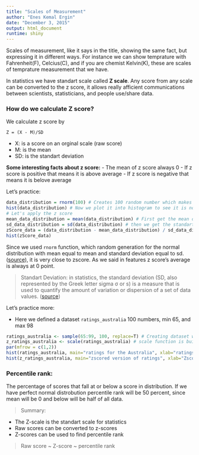 ```yaml
---
title: "Scales of Measurement"
author: "Enes Kemal Ergin"
date: "December 3, 2015"
output: html_document
runtime: shiny
---
```


Scales of measurement, like it says in the title, showing the same fact, but expressing it in different ways. For instance we can show temprature with Fahrenheit(F), Celcius(C), and if you are chemist Kelvin(K), these are scales of temprature measurement that we have. 

In statistics we have standart scale called __Z scale__. Any score from any scale can be converted to the z score, it allows really afficient communications between scientists, statisticians, and people use/share data. 

### How do we calculate Z score?
We calculate z score by 

```
Z = (X - M)/SD
```

- X: is a score on an orginal scale (raw score) 
- M: is the mean
- SD: is the standart deviation

__Some interesting facts about z score:__
- The mean of z score always 0
- If z score is positive that means it is above average
- If z score is negative that means it is belove average

Let's practice:

```r
data_distribution = rnorm(100) # Creates 100 random number which makes it normal distribution
hist(data_distribution) # Now we plot it into histogram to see it is normal distribution
# Let's apply the z score
mean_data_distribution = mean(data_distribution) # First get the mean of data
sd_data_distribution = sd(data_distribution) # then we get the standart deviation of data
zScore_data = (data_distribution - mean_data_distribution) / sd_data_distribution
hist(zScore_data)
```

Since we used ```rnorm``` function, which random generation for the normal distribution with mean equal to mean and standard deviation equal to sd.([source](http://www.inside-r.org/r-doc/stats/rnorm)), it is very close to zscore. As we said in features z score's average is always at 0 point. 


> Standart Deviation:  in statistics, the standard deviation (SD, also represented by the Greek letter sigma σ or s) is a measure that is used to quantify the amount of variation or dispersion of a set of data values. ([source](https://en.wikipedia.org/wiki/Standard_deviation))

Let's practice more:

- Here we defined a dataset ```ratings_australia``` 100 numbers, min 65, and max 98 
```r
ratings_australia <- sample(65:99, 100, replace=T) # Creating dataset with given functions. 
z_ratings_australia <- scale(ratings_australia) # scale function is built-in function for calculating zscore.
par(mfrow = c(1,2))
hist(ratings_australia, main="ratings for the Australia", xlab="ratings", ylab="frequencies")
hist(z_ratings_australia, main="zscored version of ratings", xlab="Zscores", ylab="frequencies")
```


### Percentile rank:
The percentage of scores that fall at or below a score in distribution. If we have perfect normal distrobution percentile rank will be 50 percent, since mean will be 0 and below will be half of all data.

> Summary:

  - The Z-scale is the standart scale for statistics
  - Raw scores can be converted to z-scores
  - Z-scores can be used to find percentile rank
  
> Raw score ~ Z-score ~ percentile rank
  